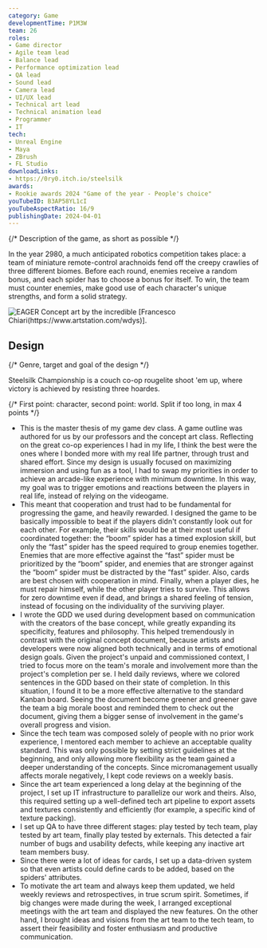 ```yaml
---
category: Game
developmentTime: P1M3W
team: 26
roles:
- Game director
- Agile team lead
- Balance lead
- Performance optimization lead
- QA lead
- Sound lead
- Camera lead
- UI/UX lead
- Technical art lead
- Technical animation lead
- Programmer
- IT
tech:
- Unreal Engine
- Maya
- ZBrush
- FL Studio
downloadLinks:
- https://0ry0.itch.io/steelsilk
awards:
- Rookie awards 2024 "Game of the year - People's choice"
youTubeID: B3AP58YL1cI
youTubeAspectRatio: 16/9
publishingDate: 2024-04-01
---
```


{/* Description of the game, as short as possible */}

In the year 2980, a much anticipated robotics competition takes place: a team of miniature remote-control arachnoids fend off the creepy crawlies of three different biomes. Before each round, enemies receive a random bonus, and each spider has to choose a bonus for itself. To win, the team must counter enemies, make good use of each character's unique strengths, and form a solid strategy.

![EAGER Concept art by the incredible [Francesco Chiari(https://www.artstation.com/wdys)].](./steelsilk-championship-art.jpg)

## Design

{/* Genre, target and goal of the design */}

Steelsilk Championship is a couch co-op rougelite shoot 'em up, where victory is achieved by resisting three hoardes.

{/* First point: character, second point: world. Split if too long, in max 4 points */}

* This is the master thesis of my game dev class. A game outline was authored for us by our professors and the concept art class.
Reflecting on the great co-op experiences I had in my life, I think the best were the ones where I bonded more with my real life partner, through trust and shared effort. Since my design is usually focused on maximizing immersion and using fun as a tool, I had to swap my priorities in order to achieve an arcade-like experience with minimum downtime. In this way, my goal was to trigger emotions and reactions between the players in real life, instead of relying on the videogame.
* This meant that cooperation and trust had to be fundamental for progressing the game, and heavily rewarded. I designed the game to be basically impossible to beat if the players didn't constantly look out for each other. For example, their skills would be at their most useful if coordinated together: the “boom” spider has a timed explosion skill, but only the “fast” spider has the speed required to group enemies together. Enemies that are more effective against the “fast” spider must be prioritized by the “boom” spider, and enemies that are stronger against the “boom” spider must be distracted by the “fast” spider. Also, cards are best chosen with cooperation in mind. Finally, when a player dies, he must repair himself, while the other player tries to survive. This allows for zero downtime even if dead, and brings a shared feeling of tension, instead of focusing on the individuality of the surviving player.
* I wrote the GDD we used during development based on communication with the creators of the base concept, while greatly expanding its specificity, features and philosophy. This helped tremendously in contrast with the original concept document, because artists and developers were now aligned both technically and in terms of emotional design goals. Given the project's unpaid and commissioned context, I tried to focus more on the team's morale and involvement more than the project's completion per se. I held daily reviews, where we colored sentences in the GDD based on their state of completion. In this situation, I found it to be a more effective alternative to the standard Kanban board. Seeing the document become greener and greener gave the team a big morale boost and reminded them to check out the document, giving them a bigger sense of involvement in the game's overall progress and vision.
* Since the tech team was composed solely of people with no prior work experience, I mentored each member to achieve an acceptable quality standard. This was only possible by setting strict guidelines at the beginning, and only allowing more flexibility as the team gained a deeper understanding of the concepts. Since micromanagement usually affects morale negatively, I kept code reviews on a weekly basis.
* Since the art team experienced a long delay at the beginning of the project, I set up IT infrastructure to parallelize our work and theirs. Also, this required setting up a well-defined tech art pipeline to export assets and textures consistently and efficiently (for example, a specific kind of texture packing).
* I set up QA to have three different stages: play tested by tech team, play tested by art team, finally play tested by externals. This detected a fair number of bugs and usability defects, while keeping any inactive art team members busy.
* Since there were a lot of ideas for cards, I set up a data-driven system so that even artists could define cards to be added, based on the spiders' attributes.
* To motivate the art team and always keep them updated, we held weekly reviews and retrospectives, in true scrum spirit. Sometimes, if big changes were made during the week, I arranged exceptional meetings with the art team and displayed the new features. On the other hand, I brought ideas and visions from the art team to the tech team, to assert their feasibility and foster enthusiasm and productive communication.
